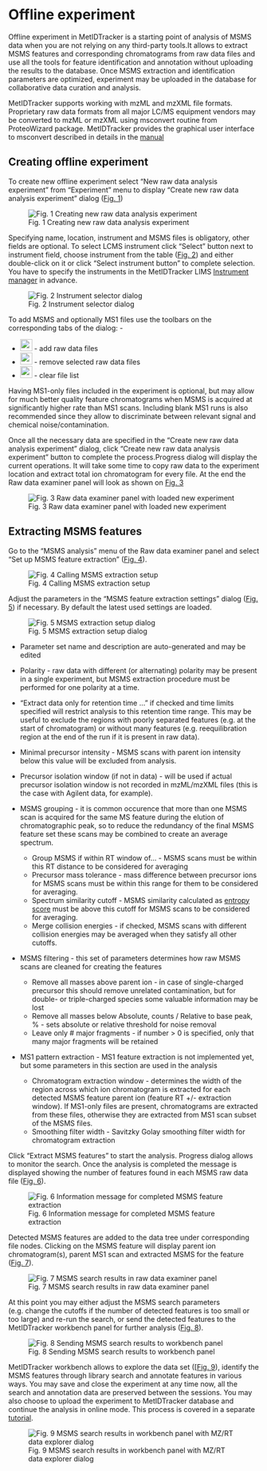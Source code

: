 # Offline experiment

Offline experiment in MetIDTracker is a starting point of analysis of MSMS data when you are not relying on any third-party tools.It allows to extract MSMS features and corresponding chromatograms from raw data files and use all the tools for feature identification and annotation without uploading the results to the database. Once MSMS extraction and identification parameters are optimized, experiment may be uploaded in the database for collaborative data curation and analysis.

MetIDTracker supports working with mzML and mzXML file formats. Proprietary raw data formats from all major LC/MS equipment vendors may be converted to mzML or mzXML using msconvert routine from ProteoWizard package. MetIDTracker provides the graphical user interface to msconvert described in details in the [manual](#Manual.html#raw-data-conversion)

## Creating offline experiment

To create new offline experiment select "New raw data analysis experiment" from "Experiment" menu to display "Create new raw data analysis experiment" dialog ([Fig. 1](#createOfflineExperimentFig))

![Fig. 1 Creating new raw data analysis experiment](assets/images/OET/createOfflineExperiment.png){#createOfflineExperimentFig}

Specifying name, location, instrument and MSMS files is obligatory, other fields are optional. To select LCMS instrument click "Select" button next to instrument field, choose instrument from the table ([Fig. 2](instrumentSelector)) and either double-click on it or click "Select instrument button" to complete selection. You have to specify the instruments in the MetIDTracker LIMS [Instrument manager](Manual.html#instrument-manager) in advance.

![Fig. 2 Instrument selector dialog](assets/images/OET/instrumentSelector.png){#instrumentSelector}

To add MSMS and optionally MS1 files use the toolbars on the corresponding tabs of the dialog: -

-   ![](assets/images/icons/addMultifile.png){height="24px" width="24px"} - add raw data files
-   ![](assets/images/icons/removeMultifile.png){height="24px" width="24px"} - remove selected raw data files
-   ![](assets/images/icons/clearWorklist.png){height="24px" width="24px"} - clear file list

Having MS1-only files included in the experiment is optional, but may allow for much better quality feature chromatograms when MSMS is acquired at significantly higher rate than MS1 scans. Including blank MS1 runs is also recommended since they allow to discriminate between relevant signal and chemical noise/contamination.

Once all the necessary data are specified in the "Create new raw data analysis experiment" dialog, click "Create new raw data analysis experiment" button to complete the process.Progress dialog will display the current operations. It will take some time to copy raw data to the experiment location and extract total ion chromatogram for every file. At the end the Raw data examiner panel will look as shown on [Fig. 3](#newProjectLoaded)

![Fig. 3 Raw data examiner panel with loaded new experiment](assets/images/OET/newProjectLoaded.png){#newProjectLoaded}

## Extracting MSMS features

Go to the "MSMS analysis" menu of the Raw data examiner panel and select "Set up MSMS feature extraction" ([Fig. 4](#initMSMSextraction)).

![Fig. 4 Calling MSMS extraction setup](assets/images/OET/initMSMSextraction.png){#initMSMSextraction}

Adjust the parameters in the "MSMS feature extraction settings" dialog ([Fig. 5](#msmsExtractionSetup)) if necessary. By default the latest used settings are loaded.

![Fig. 5 MSMS extraction setup dialog](assets/images/OET/msmsExtractionSetup.png){#msmsExtractionSetup}

-   Parameter set name and description are auto-generated and may be edited

-   Polarity - raw data with different (or alternating) polarity may be present in a single experiment, but MSMS extraction procedure must be performed for one polarity at a time.

-   "Extract data only for retention time ..." if checked and time limits specified will restrict analysis to this retention time range. This may be useful to exclude the regions with poorly separated features (e.g. at the start of chromatogram) or without many features (e.g. reequilibration region at the end of the run if it is present in raw data).

-   Minimal precursor intensity - MSMS scans with parent ion intensity below this value will be excluded from analysis.

-   Precursor isolation window (if not in data) - will be used if actual precursor isolation window is not recorded in mzML/mzXML files (this is the case with Agilent data, for example).

-   MSMS grouping - it is common occurence that more than one MSMS scan is acquired for the same MS feature during the elution of chromatographic peak, so to reduce the redundancy of the final MSMS feature set these scans may be combined to create an average spectrum.

    -   Group MSMS if within RT window of... - MSMS scans must be within this RT distance to be considered for averaging
    -   Precursor mass tolerance - mass difference between precursor ions for MSMS scans must be within this range for them to be considered for averaging.
    -   Spectrum similarity cutoff - MSMS similarity calculated as [entropy score](#ref) must be above this cutoff for MSMS scans to be considered for averaging.
    -   Merge collision energies - if checked, MSMS scans with different collision energies may be averaged when they satisfy all other cutoffs.

-   MSMS filtering - this set of parameters determines how raw MSMS scans are cleaned for creating the features

    -   Remove all masses above parent ion - in case of single-charged precursor this should remove unrelated contamination, but for double- or triple-charged species some valuable information may be lost
    -   Remove all masses below Absolute, counts / Relative to base peak, % - sets absolute or relative threshold for noise removal
    -   Leave only \# major fragments - if number > 0 is specified, only that many major fragments will be retained

-   MS1 pattern extraction - MS1 feature extraction is not implemented yet, but some parameters in this section are used in the analysis

    -   Chromatogram extraction window - determines the width of the region across which ion chromatogram is extracted for each detected MSMS feature parent ion (feature RT +/- extraction window). If MS1-only files are present, chromatograms are extracted from these files, otherwise they are extracted from MS1 scan subset of the MSMS files.
    -   Smoothing filter width - Savitzky Golay smoothing filter width for chromatogram extraction

Click "Extract MSMS features" to start the analysis. Progress dialog allows to monitor the search. Once the analysis is completed the message is displayed showing the number of features found in each MSMS raw data file ([Fig. 6](#msmsSearchCompleteMessage)).

![Fig. 6 Information message for completed MSMS feature extraction](assets/images/OET/msmsSearchCompleteMessage.png){#msmsSearchCompleteMessage}

Detected MSMS features are added to the data tree under corresponding file nodes. Clicking on the MSMS feature will display parent ion chromatogram(s), parent MS1 scan and extracted MSMS for the feature ([Fig. 7](#msmsSearchResultsInDataExaminer)).

![Fig. 7 MSMS search results in raw data examiner panel](assets/images/OET/msmsSearchResultsInDataExaminer.png){#msmsSearchResultsInDataExaminer}

At this point you may either adjust the MSMS search parameters (e.g. change the cutoffs if the number of detected features is too small or too large) and re-run the search, or send the detected features to the MetIDTracker workbench panel for further analysis ([Fig. 8](#sendMSMStoWorkbench)).

![Fig. 8 Sending MSMS search results to workbench panel](assets/images/OET/sendMSMStoWorkbench.png){#sendMSMStoWorkbench}

MetIDTracker workbench allows to explore the data set (\[[Fig. 9](#idtWorkbenchWithMzRtPlot)), identify the MSMS features through library search and annotate features in various ways. You may save and close the experiment at any time now, all the search and annotation data are preserved between the sessions. You may also choose to upload the experiment to MetIDTracker database and continue the analysis in online mode. This process is covered in a separate [tutorial](db_experiment_from_offline_tutorial.html).

![Fig. 9 MSMS search results in workbench panel with MZ/RT data explorer dialog](assets/images/OET/idtWorkbenchWithMzRtPlot.png){#idtWorkbenchWithMzRtPlot}
